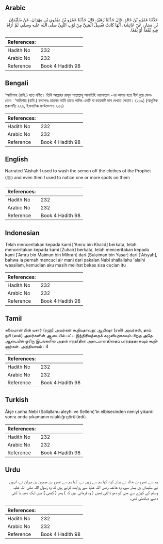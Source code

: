 ## Arabic


<div dir="rtl" lang="ar" style={{fontSize:'larger',backgroundColor:'#f8f9fa',padding:20}}>
حَدَّثَنَا عَمْرُو بْنُ خَالِدٍ، قَالَ حَدَّثَنَا زُهَيْرٌ، قَالَ حَدَّثَنَا عَمْرُو بْنُ مَيْمُونِ بْنِ مِهْرَانَ، عَنْ سُلَيْمَانَ بْنِ يَسَارٍ، عَنْ عَائِشَةَ، أَنَّهَا كَانَتْ تَغْسِلُ الْمَنِيَّ مِنْ ثَوْبِ النَّبِيِّ صلى الله عليه وسلم، ثُمَّ أَرَاهُ فِيهِ بُقْعَةً أَوْ بُقَعًا‏.‏
</div>
<div style={{backgroundColor:'#f8f9fa',padding:20, marginBottom: 10}}><table> <thead> <tr> <th>References:</th> <th></th> </tr> </thead> <tbody><tr><td>Hadith No</td><td>232</td></tr><tr><td>Arabic No</td><td>232</td></tr><tr><td>Reference</td><td>Book 4 Hadith 98</td></tr></tbody></table></div>

## Bengali


<div dir="ltr" lang="bn" style={{fontSize:'larger',backgroundColor:'#f8f9fa',padding:20}}>
‘আয়িশাহ (রাযি.) হতে বর্ণিত। তিনি আল্লাহর রাসূল সাল্লাল্লাহু আলাইহি ওয়াসাল্লাম -এর কাপড় হতে বীর্য ধুয়ে ফেলতেন। ‘আয়িশাহ (রাযি.) বললেনঃ তারপর আমি তাতে পানির একটি বা কয়েকটি দাগ দেখতে পেতাম। (২২৯) (আধুনিক প্রকাশনীঃ ২২৬, ইসলামিক ফাউন্ডেশনঃ ২৩২)
</div>
<div style={{backgroundColor:'#f8f9fa',padding:20, marginBottom: 10}}><table> <thead> <tr> <th>References:</th> <th></th> </tr> </thead> <tbody><tr><td>Hadith No</td><td>232</td></tr><tr><td>Arabic No</td><td>232</td></tr><tr><td>Reference</td><td>Book 4 Hadith 98</td></tr></tbody></table></div>

## English


<div dir="ltr" lang="en" style={{fontSize:'larger',backgroundColor:'#f8f9fa',padding:20}}>
Narrated 'Aishah:I used to wash the semen off the clothes of the Prophet (ﷺ) and even then I used to notice one or more spots on them
</div>
<div style={{backgroundColor:'#f8f9fa',padding:20, marginBottom: 10}}><table> <thead> <tr> <th>References:</th> <th></th> </tr> </thead> <tbody><tr><td>Hadith No</td><td>232</td></tr><tr><td>Arabic No</td><td>232</td></tr><tr><td>Reference</td><td>Book 4 Hadith 98</td></tr></tbody></table></div>

## Indonesian


<div dir="ltr" lang="id" style={{fontSize:'larger',backgroundColor:'#f8f9fa',padding:20}}>
Telah menceritakan kepada kami ['Amru bin Khalid] berkata, telah menceritakan kepada kami [Zuhair] berkata, telah menceritakan kepada kami ['Amru bin Maimun bin Mihran] dari [Sulaiman bin Yasar] dari ['Aisyah], bahwa ia pernah mencuci air mani dari pakaian Nabi shallallahu 'alaihi wasallam, kemudian aku masih melihat bekas sisa cucian itu
</div>
<div style={{backgroundColor:'#f8f9fa',padding:20, marginBottom: 10}}><table> <thead> <tr> <th>References:</th> <th></th> </tr> </thead> <tbody><tr><td>Hadith No</td><td>232</td></tr><tr><td>Arabic No</td><td>232</td></tr><tr><td>Reference</td><td>Book 4 Hadith 98</td></tr></tbody></table></div>

## Tamil


<div dir="ltr" lang="ta" style={{fontSize:'larger',backgroundColor:'#f8f9fa',padding:20}}>
சுலைமான் பின் யசார் (ரஹ்) அவர்கள் கூறியதாவது: ஆயிஷா (ரலி) அவர்கள், தாம் நபி (ஸல்) அவர்களின் ஆடையில் பட்ட இந்திரியத்தைக் கழுவியதாகவும் பிறகு அதே ஆடையில் ஓரிரு இடங்களில் அதன் ஈரத்(தின் அடையாளத்)தைப் பார்த்ததாகவும் கூறினார்கள். அத்தியாயம் : 4
</div>
<div style={{backgroundColor:'#f8f9fa',padding:20, marginBottom: 10}}><table> <thead> <tr> <th>References:</th> <th></th> </tr> </thead> <tbody><tr><td>Hadith No</td><td>232</td></tr><tr><td>Arabic No</td><td>232</td></tr><tr><td>Reference</td><td>Book 4 Hadith 98</td></tr></tbody></table></div>

## Turkish


<div dir="ltr" lang="tr" style={{fontSize:'larger',backgroundColor:'#f8f9fa',padding:20}}>
Âişe r.anha Nebi (Sallallahu aleyhi ve Sellem)'in elbisesinden neniyi yıkardı sonra onda yıkamanın ıslaklığı görülürdü
</div>
<div style={{backgroundColor:'#f8f9fa',padding:20, marginBottom: 10}}><table> <thead> <tr> <th>References:</th> <th></th> </tr> </thead> <tbody><tr><td>Hadith No</td><td>232</td></tr><tr><td>Arabic No</td><td>232</td></tr><tr><td>Reference</td><td>Book 4 Hadith 98</td></tr></tbody></table></div>

## Urdu


<div dir="rtl" lang="ur" style={{fontSize:'larger',backgroundColor:'#f8f9fa',padding:20}}>
ہم سے عمرو بن خالد نے بیان کیا، کہا ہم سے زہیر نے، کہا ہم سے عمرو بن میمون بن مہران نے، انہوں نے سلیمان بن یسار سے، وہ عائشہ رضی اللہ عنہا سے روایت کرتے ہیں کہ وہ رسول اللہ صلی اللہ علیہ وسلم کے کپڑے سے منی کو دھو ڈالتی تھیں ( وہ فرماتی ہیں کہ ) پھر ( کبھی ) میں ایک دھبہ یا کئی دھبے دیکھتی تھی۔
</div>
<div style={{backgroundColor:'#f8f9fa',padding:20, marginBottom: 10}}><table> <thead> <tr> <th>References:</th> <th></th> </tr> </thead> <tbody><tr><td>Hadith No</td><td>232</td></tr><tr><td>Arabic No</td><td>232</td></tr><tr><td>Reference</td><td>Book 4 Hadith 98</td></tr></tbody></table></div>